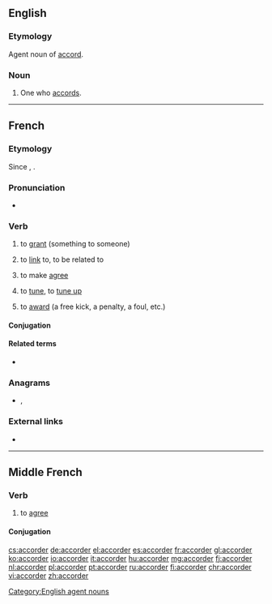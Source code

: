 ==English==

===Etymology===
Agent noun of [[accord#Verb|accord]].

===Noun===
{{en-noun}}

# {{lb|en|rare}} One who [[accord]]s.

[[Category:English agent nouns]]

----

==French==

===Etymology===
Since {{etyl|fro|fr}}, {{suffix|accord|er|lang=fr}}.

===Pronunciation===
* {{audio|Fr-accorder.ogg|Audio|lang=fr}}

===Verb===
{{fr-verb}}

# {{lb|fr|transitive}} to [[grant]] (something to someone)
# to [[link]] to, to be related to
# {{lb|fr|reflexive|grammar}} to make [[agree]]
# {{lb|fr|music}} to [[tune]], to [[tune up]]
# {{lb|fr|sports}} to [[award]] (a free kick, a penalty, a foul, etc.)

====Conjugation====
{{fr-conj-auto}}

====Related terms====
* {{l|fr|s'accorder}}

===Anagrams===
* {{l|fr|raccorde}}, {{l|fr|raccordé}}

===External links===
* {{R:TLFi}}

----

==Middle French==

===Verb===
{{head|frm|verb}}

# {{lb|frm|transitive}} to [[agree]]

====Conjugation====
{{frm-conj-er|accord}}

[[cs:accorder]]
[[de:accorder]]
[[el:accorder]]
[[es:accorder]]
[[fr:accorder]]
[[gl:accorder]]
[[ko:accorder]]
[[io:accorder]]
[[it:accorder]]
[[hu:accorder]]
[[mg:accorder]]
[[fj:accorder]]
[[nl:accorder]]
[[pl:accorder]]
[[pt:accorder]]
[[ru:accorder]]
[[fi:accorder]]
[[chr:accorder]]
[[vi:accorder]]
[[zh:accorder]]